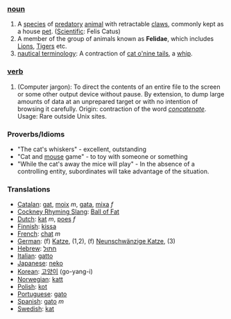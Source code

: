 ===[[noun]]===
#A [[species]] of [[predatory]] [[animal]]  with retractable [[claw]]s, commonly kept as a house [[pet]]. ([[Scientific]]: Felis Catus)
#A member of the group of animals known as '''Felidae''', which includes [[Lion]]s, [[Tiger]]s etc.
#[[nautical terminology]]: A contraction of [[cat o'nine tails]], a [[whip]].

===[[verb]]===
#(Computer jargon): To direct the contents of an entire file to the screen or some other output device without pause. By extension, to dump large amounts of data at an unprepared target or with no intention of browsing it carefully. Origin: contraction of the word ''[[concatenate]]''. Usage: Rare outside Unix sites. 

===Proverbs/Idioms===
* "The cat's whiskers" - excellent, outstanding
* "Cat and [[mouse]] game" - to toy with someone or something
* "While the cat's away the mice will play" - In the absence of a controlling entity, subordinates will take advantage of the situation.

===Translations===
*[[Catalan]]: [[gat]], [[moix]] ''m'', [[gata]], [[mixa]] ''f''
*[[Cockney Rhyming Slang]]: [[Ball of Fat]]
*[[Dutch]]: [[kat]] ''m'', [[poes]] ''f''
*[[Finnish]]: [[kissa]]
*[[French]]: [[chat]] ''m''
*[[German]]: (f) [[Katze]], (1,2), (f) [[Neunschwänzige Katze]], (3)
*[[Hebrew]]: [[חתול]]
*[[Italian]]: [[gatto]]
*[[Japanese]]: [[neko]]
*[[Korean]]: [[고양이]] (go-yang-i) 
*[[Norwegian]]: [[katt]]
*[[Polish]]: [[kot]]
*[[Portuguese]]: [[gato]]
*[[Spanish]]: [[gato]] ''m''
*[[Swedish]]: [[kat]]